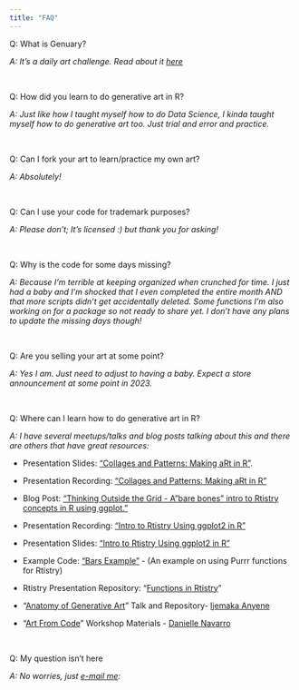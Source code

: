 ```yaml
---
title: "FAQ"
---
```


Q: What is Genuary?

*A: It's a daily art challenge. Read about it [here](https://genuary.art/)*

<br>

Q: How did you learn to do generative art in R?

*A: Just like how I taught myself how to do Data Science, I kinda taught myself how to do generative art too. Just trial and error and practice.*

<br>

Q: Can I fork your art to learn/practice my own art?

*A: Absolutely!*

<br>

Q: Can I use your code for trademark purposes?

*A: Please don't; It's licensed :) but thank you for asking!*

<br>

Q: Why is the code for some days missing?

*A: Because I'm terrible at keeping organized when crunched for time. I just had a baby and I'm shocked that I even completed the entire month AND that more scripts didn't get accidentally deleted. Some functions I'm also working on for a package so not ready to share yet. I don't have any plans to update the missing days though!*

<br>

Q: Are you selling your art at some point?

*A: Yes I am. Just need to adjust to having a baby. Expect a store announcement at some point in 2023.*

<br>

Q: Where can I learn how to do generative art in R?

*A: I have several meetups/talks and blog posts talking about this and there are others that have great resources:*

-   Presentation Slides: ["Collages and Patterns: Making aRt in R"](https://meghansaha.github.io/collages_and_patterns/).

-   Presentation Recording: ["Collages and Patterns: Making aRt in R"](https://www.youtube.com/watch?v=hc7VaKRcrcY)

-   Blog Post: ["Thinking Outside the Grid - A"bare bones" intro to Rtistry concepts in R using ggplot."](https://thetidytrekker.com/post/thinking-outside-the-grid/thinking-outside-the-grid.html)

-   Presentation Recording: ["Intro to Rtistry Using ggplot2 in R"](https://lnkd.in/gDcQTK5d)

-   Presentation Slides: ["Intro to Rtistry Using ggplot2 in R"](https://lnkd.in/ghGDreS8)

-   Example Code: ["Bars Example"](https://github.com/Meghansaha/Functions_in_Rtistry/blob/master/scripts/bars_example.R) - (An example on using Purrr functions for Rtistry)

-   Rtistry Presentation Repository: "[Functions in Rtistry](https://github.com/Meghansaha/Functions_in_Rtistry)"

-   "[Anatomy of Generative Art](https://github.com/Ijeamakaanyene/anatomy_of_generative_art)" Talk and Repository- [Ijemaka Anyene](https://ijeamaka.art/portfolio/)

-   "[Art From Code](https://art-from-code.netlify.app/)" Workshop Materials - [Danielle Navarro](https://djnavarro.net/)

<br>

Q: My question isn't here

*A: No worries, just [e-mail me](mailto:meghanha01@gmail.com):*

